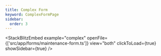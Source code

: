 ```yaml
---
title: Complex Form
keyword: ComplexFormPage
sidebar:
  order: 3
---
```


<StackBlitzEmbed
  example="complex"
  openFile={['src/app/forms/maintenance-form.ts']}
  view="both"
  clickToLoad={true}
  showSidebar={true}
/>

